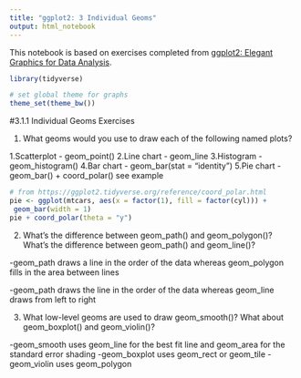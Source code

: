 ```yaml
---
title: "ggplot2: 3 Individual Geoms"
output: html_notebook
---
```


This notebook is based on exercises completed from [ggplot2: Elegant Graphics for Data Analysis](https://ggplot2-book.org/index.html). 

```r

library(tidyverse)

# set global theme for graphs
theme_set(theme_bw())

```

#3.1.1 Individual Geoms Exercises

1. What geoms would you use to draw each of the following named plots?

  1.Scatterplot - geom_point()
  2.Line chart - geom_line
  3.Histogram - geom_histogram()
  4.Bar chart - geom_bar(stat = "identity")
  5.Pie chart - geom_bar() + coord_polar() see example
  
```r

# from https://ggplot2.tidyverse.org/reference/coord_polar.html
pie <- ggplot(mtcars, aes(x = factor(1), fill = factor(cyl))) +
 geom_bar(width = 1)
pie + coord_polar(theta = "y")

```
  

2. What’s the difference between geom_path() and geom_polygon()? What’s the difference between geom_path() and geom_line()?

-geom_path draws a line in the order of the data whereas geom_polygon fills in the area between lines

-geom_path draws the line in the order of the data whereas geom_line draws from left to right  

3. What low-level geoms are used to draw geom_smooth()? What about geom_boxplot() and geom_violin()?

-geom_smooth uses geom_line for the best fit line and geom_area for the standard error shading
-geom_boxplot uses geom_rect or geom_tile
-geom_violin uses geom_polygon  

